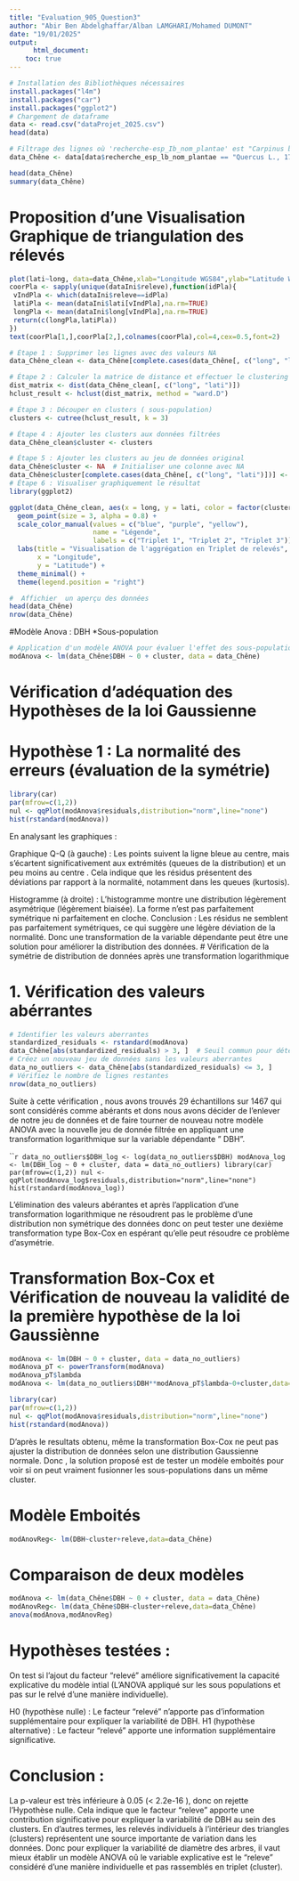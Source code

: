 ---
title: "Evaluation_905_Question3"
author: "Abir Ben Abdelghaffar/Alban LAMGHARI/Mohamed DUMONT"
date: "19/01/2025"
output: 
      html_document:
    toc: true
---
```{r}
# Installation des Bibliothèques nécessaires 
install.packages("l4m")
install.packages("car")
install.packages("ggplot2")
# Chargement de dataframe 
data <- read.csv("dataProjet_2025.csv")
head(data)
```

```{r}
# Filtrage des lignes où 'recherche-esp_Ib_nom_plantae' est "Carpinus betulus L., 1753"
data_Chêne <- data[data$recherche_esp_lb_nom_plantae == "Quercus L., 1753",]

head(data_Chêne)
summary(data_Chêne)
```
# Proposition d'une Visualisation Graphique de triangulation des rélevés

```{r}
plot(lati~long, data=data_Chêne,xlab="Longitude WGS84",ylab="Latitude WGS84",pch=3)
coorPla <- sapply(unique(dataIni$releve),function(idPla){
 vIndPla <- which(dataIni$releve==idPla)
 latiPla <- mean(dataIni$lati[vIndPla],na.rm=TRUE)
 longPla <- mean(dataIni$long[vIndPla],na.rm=TRUE)
 return(c(longPla,latiPla))
})
text(coorPla[1,],coorPla[2,],colnames(coorPla),col=4,cex=0.5,font=2)
```

```{r}
# Étape 1 : Supprimer les lignes avec des valeurs NA 
data_Chêne_clean <- data_Chêne[complete.cases(data_Chêne[, c("long", "lati")]), ]

# Étape 2 : Calculer la matrice de distance et effectuer le clustering hiérarchique
dist_matrix <- dist(data_Chêne_clean[, c("long", "lati")])
hclust_result <- hclust(dist_matrix, method = "ward.D")

# Étape 3 : Découper en clusters ( sous-population)
clusters <- cutree(hclust_result, k = 3)

# Étape 4 : Ajouter les clusters aux données filtrées
data_Chêne_clean$cluster <- clusters

# Étape 5 : Ajouter les clusters au jeu de données original
data_Chêne$cluster <- NA  # Initialiser une colonne avec NA
data_Chêne$cluster[complete.cases(data_Chêne[, c("long", "lati")])] <- clusters
# Étape 6 : Visualiser graphiquement le résultat 
library(ggplot2)

ggplot(data_Chêne_clean, aes(x = long, y = lati, color = factor(cluster))) +
  geom_point(size = 3, alpha = 0.8) +  
  scale_color_manual(values = c("blue", "purple", "yellow"), 
                     name = "Légende",
                     labels = c("Triplet 1", "Triplet 2", "Triplet 3")) +
  labs(title = "Visualisation de l'aggrégation en Triplet de relevés",
       x = "Longitude",
       y = "Latitude") +
  theme_minimal() +
  theme(legend.position = "right")  

#  Affichier  un aperçu des données
head(data_Chêne)
nrow(data_Chêne)


```
#Modèle Anova : DBH *Sous-population

```{r}
# Application d'un modèle ANOVA pour évaluer l'effet des sous-populations sur la variable d'étude (DBH)
modAnova <- lm(data_Chêne$DBH ~ 0 + cluster, data = data_Chêne)
```

# Vérification d'adéquation des Hypothèses de la loi Gaussienne 
# Hypothèse 1 : La normalité des erreurs (évaluation de la symétrie)
```{r}
library(car)
par(mfrow=c(1,2))
nul <- qqPlot(modAnova$residuals,distribution="norm",line="none")
hist(rstandard(modAnova))
```
En analysant les graphiques :

Graphique Q-Q (à gauche) :
  Les points suivent la ligne bleue au centre, mais s'écartent significativement aux extrémités (queues de la distribution) et un peu moins au centre . Cela   indique que les résidus présentent des déviations par rapport à la normalité, notamment dans les queues (kurtosis).

Histogramme (à droite) :
  L'histogramme montre une distribution légèrement asymétrique (légèrement biaisée). La forme n'est pas parfaitement symétrique    ni parfaitement en cloche.
Conclusion : Les résidus ne semblent pas parfaitement symétriques, ce qui suggère une légère déviation de la normalité. Donc une transformation de la variable dépendante peut être une solution pour améliorer la distribution des données.
# Vérification de la symétrie de distribution de données après une transformation logarithmique 

# 1. Vérification des valeurs abérrantes 

```{r}
# Identifier les valeurs aberrantes
standardized_residuals <- rstandard(modAnova)
data_Chêne[abs(standardized_residuals) > 3, ]  # Seuil commun pour détecter les outliers
# Créez un nouveau jeu de données sans les valeurs aberrantes
data_no_outliers <- data_Chêne[abs(standardized_residuals) <= 3, ]
# Vérifiez le nombre de lignes restantes
nrow(data_no_outliers)
```
Suite à cette vérification , nous avons trouvés 29 échantillons sur 1467 qui sont considérés comme abérants et dons nous avons décider de l'enlever de notre jeu de données et de faire tourner de nouveau notre modèle ANOVA avec la nouvelle jeu de donnée filtrée en appliquant une transformation logarithmique sur la variable dépendante " DBH".

`````{r}
data_no_outliers$DBH_log <- log(data_no_outliers$DBH)
modAnova_log <- lm(DBH_log ~ 0 + cluster, data = data_no_outliers)
library(car)
par(mfrow=c(1,2))
nul <- qqPlot(modAnova_log$residuals,distribution="norm",line="none")
hist(rstandard(modAnova_log))
```

L'élimination des valeurs abérantes et après l'application d'une transformation logarithmique ne résoudrent pas le problème d'une distribution non symétrique des données donc on peut tester une dexième transformation type Box-Cox en espérant qu'elle peut résoudre ce problème d'asymétrie.


# Transformation Box-Cox et Vérification de nouveau la validité de la première hypothèse de la loi Gaussiènne 

```{r}
modAnova <- lm(DBH ~ 0 + cluster, data = data_no_outliers)
modAnova_pT <- powerTransform(modAnova)
modAnova_pT$lambda
modAnova <- lm(data_no_outliers$DBH**modAnova_pT$lambda~0+cluster,data=data_no_outliers)
```


```{r}
library(car)
par(mfrow=c(1,2))
nul <- qqPlot(modAnova$residuals,distribution="norm",line="none")
hist(rstandard(modAnova))
```
D'après le resultats obtenu, même la transformation Box-Cox ne peut pas ajuster la distribution de données selon une distribution Gaussienne normale.
Donc , la solution proposé est de tester un modèle emboités pour voir si on peut vraiment fusionner les sous-populations dans un même cluster. 


# Modèle Emboités 
```{r}
modAnovReg<- lm(DBH~cluster+releve,data=data_Chêne) 
```

# Comparaison de deux modèles 
```{r}
modAnova <- lm(data_Chêne$DBH ~ 0 + cluster, data = data_Chêne)
modAnovReg<- lm(data_Chêne$DBH~cluster+releve,data=data_Chêne) 
anova(modAnova,modAnovReg)
```
# Hypothèses testées :
On test si l'ajout du facteur "relevé" améliore significativement la capacité explicative du modèle intial  (L'ANOVA appliqué sur les sous populations et pas sur le relvé d'une manière individuelle).

H0 (hypothèse nulle) : Le facteur "relevé" n'apporte pas d'information supplémentaire pour expliquer la variabilité de DBH.
H1 (hypothèse alternative) : Le facteur "relevé" apporte une information supplémentaire significative.

# Conclusion :
La p-valeur est très inférieure à 0.05 (< 2.2e-16 ), donc on rejette l'Hypothèse nulle.
Cela indique que le facteur "releve" apporte une contribution significative pour expliquer la variabilité de DBH au sein des clusters.
En d'autres termes, les relevés individuels à l'intérieur des triangles (clusters) représentent une source importante de variation dans les données. Donc pour expliquer la variabilité de diamètre des arbres, il vaut mieux établir un modèle ANOVA oû le variable explicative est le "releve"  considéré d'une manière individuelle et pas rassemblés en triplet (cluster).
